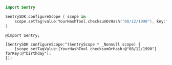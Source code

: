 ```swift {tabTitle:Swift}
import Sentry

SentrySDK.configureScope { scope in
    scope.setTag(value:YourHashTool.checksumOrHash("08/12/1990"), key:"birthday")
}
```

```objc {tabTitle:Objective-C}
@import Sentry;

[SentrySDK configureScope:^(SentryScope * _Nonnull scope) {
    [scope setTagValue:[YourHashTool checksumOrHash:@"08/12/1990"] forKey:@"birthday"];
}];
```
